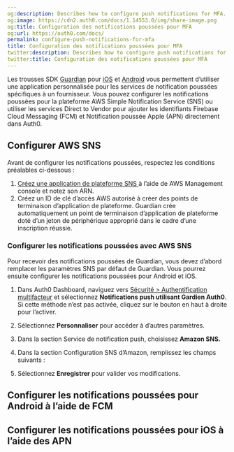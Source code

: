 ```yaml
---
og:description: Describes how to configure push notifications for MFA.
og:image: https://cdn2.auth0.com/docs/1.14553.0/img/share-image.png
og:title: Configuration des notifications poussées pour MFA
og:url: https://auth0.com/docs/
permalink: configure-push-notifications-for-mfa
title: Configuration des notifications poussées pour MFA
twitter:description: Describes how to configure push notifications for MFA.
twitter:title: Configuration des notifications poussées pour MFA
---
```


Les trousses SDK [Guardian](/mfa/auth0-guardian) pour [iOS](/mfa/auth0-guardian/guardian-for-ios-sdk) et [Android](/mfa/auth0-guardian/guardian-for-android-sdk) vous permettent d’utiliser une application personnalisée pour les services de notification poussées spécifiques à un fournisseur. Vous pouvez configurer les notifications poussées pour la plateforme AWS Simple Notification Service (SNS) ou utiliser les services Direct to Vendor pour ajouter les identifiants Firebase Cloud Messaging (FCM) et Notification poussée Apple (APN) directement dans Auth0.

## Configurer AWS SNS

Avant de configurer les notifications poussées, respectez les conditions préalables ci-dessous :

1. [Créez une application de plateforme SNS ](https://console.aws.amazon.com/sns/v3/home?region=us-east-1#/mobile/push-notifications/platform-applications) à l’aide de AWS Management console et notez son ARN.
2. Créez un ID de clé d’accès AWS autorisé à créer des points de terminaison d’application de plateforme. Guardian crée automatiquement un point de terminaison d’application de plateforme doté d’un jeton de périphérique approprié dans le cadre d’une inscription réussie.

### Configurer les notifications poussées avec AWS SNS

Pour recevoir des notifications poussées de Guardian, vous devez d’abord remplacer les paramètres SNS par défaut de Guardian. Vous pourrez ensuite configurer les notifications poussées pour Android et iOS.

1. Dans Auth0 Dashboard, naviguez vers [Sécurité > Authentification multifacteur](%24%7Bmanage_url%7D/#/security/mfa) et sélectionnez **Notifications push utilisant Gardien Auth0**. Si cette méthode n’est pas activée, cliquez sur le bouton en haut à droite pour l’activer.
2. Sélectionnez **Personnaliser** pour accéder à d’autres paramètres.
3. Dans la section Service de notification push, choisissez **Amazon SNS.**

1. Dans la section Configuration SNS d’Amazon, remplissez les champs suivants :
2. Sélectionnez **Enregistrer** pour valider vos modifications.

## Configurer les notifications poussées pour Android à l’aide de FCM



## Configurer les notifications poussées pour iOS à l’aide des APN